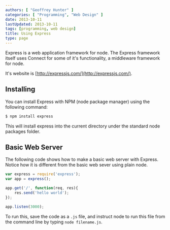 ```yaml
---
authors: [ "Geoffrey Hunter" ]
categories: [ "Programming", "Web Design" ]
date: 2013-10-11
lastUpdated: 2013-10-11
tags: [programming, web design]
title: Using Express
type: page
---
```


Express is a web application framework for node. The Express framework itself uses Connect for some of it's functionality, a middleware framework for node.

It's website is [http://expressjs.com/](http://expressjs.com/).

## Installing

You can install Express with NPM (node package manager) using the following command:

```sh    
$ npm install express
```

This will install express into the current directory under the standard node packages folder.

## Basic Web Server

The following code shows how to make a basic web server with Express. Notice how it is different from the basic web sever using plain node.

```js    
var express = require('express');
var app = express();

app.get('/', function(req, res){
    res.send('hello world');
});

app.listen(3000);
```

To run this, save the code as a `.js` file, and instruct node to run this file from the command line by typing `node filename.js`.
